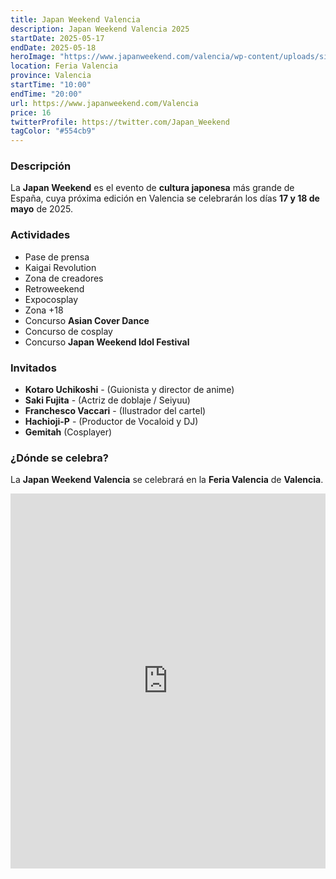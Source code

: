 ```yaml
---
title: Japan Weekend Valencia
description: Japan Weekend Valencia 2025
startDate: 2025-05-17
endDate: 2025-05-18
heroImage: "https://www.japanweekend.com/valencia/wp-content/uploads/sites/4/2025/04/Cartel-VLC-Mayo-25_Web.jpeg"
location: Feria Valencia
province: Valencia
startTime: "10:00"
endTime: "20:00"
url: https://www.japanweekend.com/Valencia
price: 16
twitterProfile: https://twitter.com/Japan_Weekend
tagColor: "#554cb9"
---
```


### Descripción

La **Japan Weekend** es el evento de **cultura japonesa** más grande de España, cuya próxima edición en Valencia se celebrarán los días **17 y 18 de mayo** de 2025.

### Actividades
+ Pase de prensa
+ Kaigai Revolution
+ Zona de creadores
+ Retroweekend
+ Expocosplay
+ Zona +18
+ Concurso **Asian Cover Dance**
+ Concurso de cosplay
+ Concurso **Japan Weekend Idol Festival**

### Invitados

+ **Kotaro Uchikoshi** - (Guionista y director de anime)
+ **Saki Fujita** - (Actriz de doblaje / Seiyuu)
+ **Franchesco Vaccari** - (Ilustrador del cartel)
+ **Hachioji-P** - (Productor de Vocaloid y DJ)
+ **Gemitah** (Cosplayer)

### ¿Dónde se celebra?

La **Japan Weekend Valencia** se celebrará en la **Feria Valencia** de **Valencia**.
<iframe src="https://www.google.com/maps/embed?pb=!1m18!1m12!1m3!1d3078.4591309345856!2d-0.4291296236066389!3d39.5041261106767!2m3!1f0!2f0!3f0!3m2!1i1024!2i768!4f13.1!3m3!1m2!1s0xd60456cf398be71%3A0xa41b3b9e8bdd5bc1!2sFeria%20Valencia!5e0!3m2!1ses!2ses!4v1743499047814!5m2!1ses!2ses" width="100%" height="600" style="border:0;" allowfullscreen="" loading="lazy" referrerpolicy="no-referrer-when-downgrade"></iframe>
